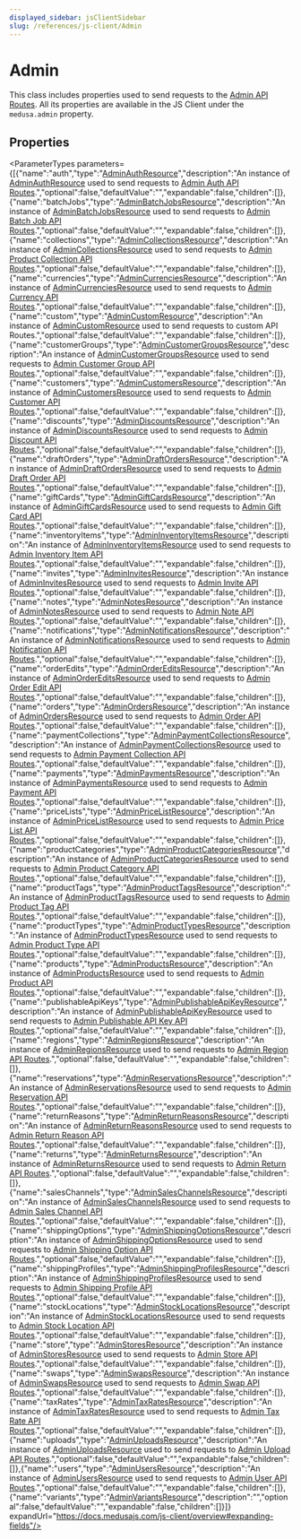 ```yaml
---
displayed_sidebar: jsClientSidebar
slug: /references/js-client/Admin
---
```



# Admin

This class includes properties used to send requests to the [Admin API Routes](https://docs.medusajs.com/api/admin). All its properties
are available in the JS Client under the `medusa.admin` property.

## Properties

<ParameterTypes parameters={[{"name":"auth","type":"[AdminAuthResource](js_client.AdminAuthResource.mdx)","description":"An instance of [AdminAuthResource](js_client.AdminAuthResource.mdx) used to send requests to [Admin Auth API Routes](https://docs.medusajs.com/api/admin#auth).","optional":false,"defaultValue":"","expandable":false,"children":[]},{"name":"batchJobs","type":"[AdminBatchJobsResource](js_client.AdminBatchJobsResource.mdx)","description":"An instance of [AdminBatchJobsResource](js_client.AdminBatchJobsResource.mdx) used to send requests to [Admin Batch Job API Routes](https://docs.medusajs.com/api/admin#batch-jobs).","optional":false,"defaultValue":"","expandable":false,"children":[]},{"name":"collections","type":"[AdminCollectionsResource](js_client.AdminCollectionsResource.mdx)","description":"An instance of [AdminCollectionsResource](js_client.AdminCollectionsResource.mdx) used to send requests to [Admin Product Collection API Routes](https://docs.medusajs.com/api/admin#product-collections).","optional":false,"defaultValue":"","expandable":false,"children":[]},{"name":"currencies","type":"[AdminCurrenciesResource](js_client.AdminCurrenciesResource.mdx)","description":"An instance of [AdminCurrenciesResource](js_client.AdminCurrenciesResource.mdx) used to send requests to [Admin Currency API Routes](https://docs.medusajs.com/api/admin#currencies\\_getcurrencies).","optional":false,"defaultValue":"","expandable":false,"children":[]},{"name":"custom","type":"[AdminCustomResource](js_client.AdminCustomResource.mdx)","description":"An instance of [AdminCustomResource](js_client.AdminCustomResource.mdx) used to send requests to custom API Routes.","optional":false,"defaultValue":"","expandable":false,"children":[]},{"name":"customerGroups","type":"[AdminCustomerGroupsResource](js_client.AdminCustomerGroupsResource.mdx)","description":"An instance of [AdminCustomerGroupsResource](js_client.AdminCustomerGroupsResource.mdx) used to send requests to [Admin Customer Group API Routes](https://docs.medusajs.com/api/admin#customer-groups).","optional":false,"defaultValue":"","expandable":false,"children":[]},{"name":"customers","type":"[AdminCustomersResource](js_client.AdminCustomersResource.mdx)","description":"An instance of [AdminCustomersResource](js_client.AdminCustomersResource.mdx) used to send requests to [Admin Customer API Routes](https://docs.medusajs.com/api/admin#customers).","optional":false,"defaultValue":"","expandable":false,"children":[]},{"name":"discounts","type":"[AdminDiscountsResource](js_client.AdminDiscountsResource.mdx)","description":"An instance of [AdminDiscountsResource](js_client.AdminDiscountsResource.mdx) used to send requests to [Admin Discount API Routes](https://docs.medusajs.com/api/admin#discounts).","optional":false,"defaultValue":"","expandable":false,"children":[]},{"name":"draftOrders","type":"[AdminDraftOrdersResource](js_client.AdminDraftOrdersResource.mdx)","description":"An instance of [AdminDraftOrdersResource](js_client.AdminDraftOrdersResource.mdx) used to send requests to [Admin Draft Order API Routes](https://docs.medusajs.com/api/admin#draft-orders).","optional":false,"defaultValue":"","expandable":false,"children":[]},{"name":"giftCards","type":"[AdminGiftCardsResource](js_client.AdminGiftCardsResource.mdx)","description":"An instance of [AdminGiftCardsResource](js_client.AdminGiftCardsResource.mdx) used to send requests to [Admin Gift Card API Routes](https://docs.medusajs.com/api/admin#gift-cards).","optional":false,"defaultValue":"","expandable":false,"children":[]},{"name":"inventoryItems","type":"[AdminInventoryItemsResource](js_client.AdminInventoryItemsResource.mdx)","description":"An instance of [AdminInventoryItemsResource](js_client.AdminInventoryItemsResource.mdx) used to send requests to [Admin Inventory Item API Routes](https://docs.medusajs.com/api/admin#inventory-items).","optional":false,"defaultValue":"","expandable":false,"children":[]},{"name":"invites","type":"[AdminInvitesResource](js_client.AdminInvitesResource.mdx)","description":"An instance of [AdminInvitesResource](js_client.AdminInvitesResource.mdx) used to send requests to [Admin Invite API Routes](https://docs.medusajs.com/api/admin#invites).","optional":false,"defaultValue":"","expandable":false,"children":[]},{"name":"notes","type":"[AdminNotesResource](js_client.AdminNotesResource.mdx)","description":"An instance of [AdminNotesResource](js_client.AdminNotesResource.mdx) used to send requests to [Admin Note API Routes](https://docs.medusajs.com/api/admin#notes).","optional":false,"defaultValue":"","expandable":false,"children":[]},{"name":"notifications","type":"[AdminNotificationsResource](js_client.AdminNotificationsResource.mdx)","description":"An instance of [AdminNotificationsResource](js_client.AdminNotificationsResource.mdx) used to send requests to [Admin Notification API Routes](https://docs.medusajs.com/api/admin#notifications).","optional":false,"defaultValue":"","expandable":false,"children":[]},{"name":"orderEdits","type":"[AdminOrderEditsResource](js_client.AdminOrderEditsResource.mdx)","description":"An instance of [AdminOrderEditsResource](js_client.AdminOrderEditsResource.mdx) used to send requests to [Admin Order Edit API Routes](https://docs.medusajs.com/api/admin#order-edits).","optional":false,"defaultValue":"","expandable":false,"children":[]},{"name":"orders","type":"[AdminOrdersResource](js_client.AdminOrdersResource.mdx)","description":"An instance of [AdminOrdersResource](js_client.AdminOrdersResource.mdx) used to send requests to [Admin Order API Routes](https://docs.medusajs.com/api/admin#orders).","optional":false,"defaultValue":"","expandable":false,"children":[]},{"name":"paymentCollections","type":"[AdminPaymentCollectionsResource](js_client.AdminPaymentCollectionsResource.mdx)","description":"An instance of [AdminPaymentCollectionsResource](js_client.AdminPaymentCollectionsResource.mdx) used to send requests to [Admin Payment Collection API Routes](https://docs.medusajs.com/api/admin#payment-collections).","optional":false,"defaultValue":"","expandable":false,"children":[]},{"name":"payments","type":"[AdminPaymentsResource](js_client.AdminPaymentsResource.mdx)","description":"An instance of [AdminPaymentsResource](js_client.AdminPaymentsResource.mdx) used to send requests to [Admin Payment API Routes](https://docs.medusajs.com/api/admin#payments).","optional":false,"defaultValue":"","expandable":false,"children":[]},{"name":"priceLists","type":"[AdminPriceListResource](js_client.AdminPriceListResource.mdx)","description":"An instance of [AdminPriceListResource](js_client.AdminPriceListResource.mdx) used to send requests to [Admin Price List API Routes](https://docs.medusajs.com/api/admin#price-lists).","optional":false,"defaultValue":"","expandable":false,"children":[]},{"name":"productCategories","type":"[AdminProductCategoriesResource](js_client.AdminProductCategoriesResource.mdx)","description":"An instance of [AdminProductCategoriesResource](js_client.AdminProductCategoriesResource.mdx) used to send requests to [Admin Product Category API Routes](https://docs.medusajs.com/api/admin#product-categories).","optional":false,"defaultValue":"","expandable":false,"children":[]},{"name":"productTags","type":"[AdminProductTagsResource](js_client.AdminProductTagsResource.mdx)","description":"An instance of [AdminProductTagsResource](js_client.AdminProductTagsResource.mdx) used to send requests to [Admin Product Tag API Routes](https://docs.medusajs.com/api/admin#product-tags).","optional":false,"defaultValue":"","expandable":false,"children":[]},{"name":"productTypes","type":"[AdminProductTypesResource](js_client.AdminProductTypesResource.mdx)","description":"An instance of [AdminProductTypesResource](js_client.AdminProductTypesResource.mdx) used to send requests to [Admin Product Type API Routes](https://docs.medusajs.com/api/admin#product-types).","optional":false,"defaultValue":"","expandable":false,"children":[]},{"name":"products","type":"[AdminProductsResource](js_client.AdminProductsResource.mdx)","description":"An instance of [AdminProductsResource](js_client.AdminProductsResource.mdx) used to send requests to [Admin Product API Routes](https://docs.medusajs.com/api/admin#products).","optional":false,"defaultValue":"","expandable":false,"children":[]},{"name":"publishableApiKeys","type":"[AdminPublishableApiKeyResource](js_client.AdminPublishableApiKeyResource.mdx)","description":"An instance of [AdminPublishableApiKeyResource](js_client.AdminPublishableApiKeyResource.mdx) used to send requests to [Admin Publishable API Key API Routes](https://docs.medusajs.com/api/admin#publishable-api-keys).","optional":false,"defaultValue":"","expandable":false,"children":[]},{"name":"regions","type":"[AdminRegionsResource](js_client.AdminRegionsResource.mdx)","description":"An instance of [AdminRegionsResource](js_client.AdminRegionsResource.mdx) used to send requests to [Admin Region API Routes](https://docs.medusajs.com/api/admin#regions).","optional":false,"defaultValue":"","expandable":false,"children":[]},{"name":"reservations","type":"[AdminReservationsResource](js_client.AdminReservationsResource.mdx)","description":"An instance of [AdminReservationsResource](js_client.AdminReservationsResource.mdx) used to send requests to [Admin Reservation API Routes](https://docs.medusajs.com/api/admin#reservations).","optional":false,"defaultValue":"","expandable":false,"children":[]},{"name":"returnReasons","type":"[AdminReturnReasonsResource](js_client.AdminReturnReasonsResource.mdx)","description":"An instance of [AdminReturnReasonsResource](js_client.AdminReturnReasonsResource.mdx) used to send requests to [Admin Return Reason API Routes](https://docs.medusajs.com/api/admin#return-reasons).","optional":false,"defaultValue":"","expandable":false,"children":[]},{"name":"returns","type":"[AdminReturnsResource](js_client.AdminReturnsResource.mdx)","description":"An instance of [AdminReturnsResource](js_client.AdminReturnsResource.mdx) used to send requests to [Admin Return API Routes](https://docs.medusajs.com/api/admin#returns).","optional":false,"defaultValue":"","expandable":false,"children":[]},{"name":"salesChannels","type":"[AdminSalesChannelsResource](js_client.AdminSalesChannelsResource.mdx)","description":"An instance of [AdminSalesChannelsResource](js_client.AdminSalesChannelsResource.mdx) used to send requests to [Admin Sales Channel API Routes](https://docs.medusajs.com/api/admin#sales-channels).","optional":false,"defaultValue":"","expandable":false,"children":[]},{"name":"shippingOptions","type":"[AdminShippingOptionsResource](js_client.AdminShippingOptionsResource.mdx)","description":"An instance of [AdminShippingOptionsResource](js_client.AdminShippingOptionsResource.mdx) used to send requests to [Admin Shipping Option API Routes](https://docs.medusajs.com/api/admin#shipping-options).","optional":false,"defaultValue":"","expandable":false,"children":[]},{"name":"shippingProfiles","type":"[AdminShippingProfilesResource](js_client.AdminShippingProfilesResource.mdx)","description":"An instance of [AdminShippingProfilesResource](js_client.AdminShippingProfilesResource.mdx) used to send requests to [Admin Shipping Profile API Routes](https://docs.medusajs.com/api/admin#shipping-profiles).","optional":false,"defaultValue":"","expandable":false,"children":[]},{"name":"stockLocations","type":"[AdminStockLocationsResource](js_client.AdminStockLocationsResource.mdx)","description":"An instance of [AdminStockLocationsResource](js_client.AdminStockLocationsResource.mdx) used to send requests to [Admin Stock Location API Routes](https://docs.medusajs.com/api/admin#stock-locations).","optional":false,"defaultValue":"","expandable":false,"children":[]},{"name":"store","type":"[AdminStoresResource](js_client.AdminStoresResource.mdx)","description":"An instance of [AdminStoresResource](js_client.AdminStoresResource.mdx) used to send requests to [Admin Store API Routes](https://docs.medusajs.com/api/admin#store).","optional":false,"defaultValue":"","expandable":false,"children":[]},{"name":"swaps","type":"[AdminSwapsResource](js_client.AdminSwapsResource.mdx)","description":"An instance of [AdminSwapsResource](js_client.AdminSwapsResource.mdx) used to send requests to [Admin Swap API Routes](https://docs.medusajs.com/api/admin#swaps).","optional":false,"defaultValue":"","expandable":false,"children":[]},{"name":"taxRates","type":"[AdminTaxRatesResource](js_client.AdminTaxRatesResource.mdx)","description":"An instance of [AdminTaxRatesResource](js_client.AdminTaxRatesResource.mdx) used to send requests to [Admin Tax Rate API Routes](https://docs.medusajs.com/api/admin#tax-rates).","optional":false,"defaultValue":"","expandable":false,"children":[]},{"name":"uploads","type":"[AdminUploadsResource](js_client.AdminUploadsResource.mdx)","description":"An instance of [AdminUploadsResource](js_client.AdminUploadsResource.mdx) used to send requests to [Admin Upload API Routes](https://docs.medusajs.com/api/admin#uploads).","optional":false,"defaultValue":"","expandable":false,"children":[]},{"name":"users","type":"[AdminUsersResource](js_client.AdminUsersResource.mdx)","description":"An instance of [AdminUsersResource](js_client.AdminUsersResource.mdx) used to send requests to [Admin User API Routes](https://docs.medusajs.com/api/admin#users).","optional":false,"defaultValue":"","expandable":false,"children":[]},{"name":"variants","type":"[AdminVariantsResource](js_client.AdminVariantsResource.mdx)","description":"","optional":false,"defaultValue":"","expandable":false,"children":[]}]} expandUrl="https://docs.medusajs.com/js-client/overview#expanding-fields"/>
